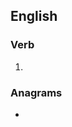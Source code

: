 ==English==

===Verb===
{{head|en|verb form}}

# {{en-third-person singular of|anele}}

===Anagrams===
* {{anagrams|en|a=aeelns|Anslee|Eleans|Lanese|Lesane|Selena|enseal|selane}}